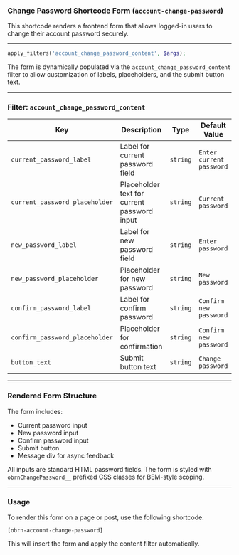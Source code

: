 ### Change Password Shortcode Form (`account-change-password`)

This shortcode renders a frontend form that allows logged-in users to change their account password securely.

---

```php
apply_filters('account_change_password_content', $args);
```

The form is dynamically populated via the `account_change_password_content` filter to allow customization of labels, placeholders, and the submit button text.

---

### Filter: `account_change_password_content`

| Key                            | Description                                 | Type     | Default Value            |
| ------------------------------ | ------------------------------------------- | -------- | ------------------------ |
| `current_password_label`       | Label for current password field            | `string` | `Enter current password` |
| `current_password_placeholder` | Placeholder text for current password input | `string` | `Current password`       |
| `new_password_label`           | Label for new password field                | `string` | `Enter password`         |
| `new_password_placeholder`     | Placeholder for new password                | `string` | `New password`           |
| `confirm_password_label`       | Label for confirm password                  | `string` | `Confirm new password`   |
| `confirm_password_placeholder` | Placeholder for confirmation                | `string` | `Confirm new password`   |
| `button_text`                  | Submit button text                          | `string` | `Change password`        |

---

### Rendered Form Structure

The form includes:

-   Current password input
-   New password input
-   Confirm password input
-   Submit button
-   Message div for async feedback

All inputs are standard HTML password fields. The form is styled with `obrnChangePassword__` prefixed CSS classes for BEM-style scoping.

---

### Usage

To render this form on a page or post, use the following shortcode:

```wordpress
[obrn-account-change-password]
```

This will insert the form and apply the content filter automatically.

